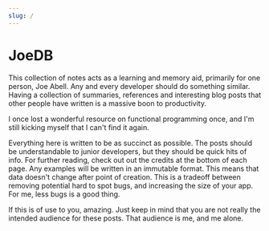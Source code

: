 ```yaml
---
slug: /
---
```


# JoeDB

This collection of notes acts as a learning and memory aid, primarily for one person, Joe Abell.
Any and every developer should do something similar. Having a collection of summaries, references 
and interesting blog posts that other people have written is a massive boon to productivity. 

I once lost a wonderful resource on functional programming once, and I'm still 
kicking myself that I can't find it again.

Everything here is written to be as succinct as possible. The posts should be
understandable to junior developers, but they should be quick hits of info. For
further reading, check out out the credits at the bottom of each page. Any examples
will be written in an immutable format. This means that data doesn't change after point of creation.
This is a tradeoff between removing potential hard to spot bugs, and increasing the size of your app. For me,
less bugs is a good thing.

If this is of use to you, amazing. Just keep in mind that you are not really the
intended audience for these posts. That audience is me, and me alone.
